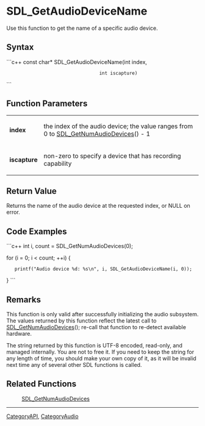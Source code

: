 <!-- pragma section-numbers off -->
<!-- pragma camelcase off -->

= SDL_GetAudioDeviceName =
Use this function to get the name of a specific audio device.


== Syntax ==
```c++
const char* SDL_GetAudioDeviceName(int index,
                                   int iscapture)
```

== Function Parameters ==
{|
|'''index'''
|the index of the audio device; the value ranges from 0 to [[SDL_GetNumAudioDevices]]() - 1
|-
|'''iscapture'''
|non-zero to specify a device that has recording capability
|}

== Return Value ==
Returns the name of the audio device at the requested index, or NULL on error.

== Code Examples ==
```c++
int i, count = SDL_GetNumAudioDevices(0);

for (i = 0; i < count; ++i) {
    printf("Audio device %d: %s\n", i, SDL_GetAudioDeviceName(i, 0));
}
```

== Remarks ==
This function is only valid after successfully initializing the audio subsystem.
The values returned by this function reflect the latest call to [[SDL_GetNumAudioDevices]](); re-call that function to re-detect available hardware.

The string returned by this function is UTF-8 encoded, read-only, and managed internally. You are not to free it. If you need to keep the string for any length of time, you should make your own copy of it, as it will be invalid next time any of several other SDL functions is called.

== Related Functions ==
:[[SDL_GetNumAudioDevices]]

----
[[CategoryAPI]], [[CategoryAudio]]
